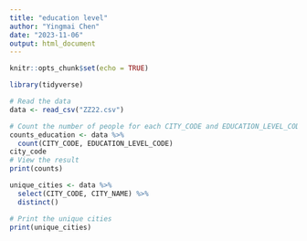 ```yaml
---
title: "education level"
author: "Yingmai Chen"
date: "2023-11-06"
output: html_document
---
```


```r
knitr::opts_chunk$set(echo = TRUE)
```
```r
library(tidyverse)

# Read the data
data <- read_csv("ZZ22.csv")

# Count the number of people for each CITY_CODE and EDUCATION_LEVEL_CODE
counts_education <- data %>%
  count(CITY_CODE, EDUCATION_LEVEL_CODE)
city_code
# View the result
print(counts)

```
```r
unique_cities <- data %>%
  select(CITY_CODE, CITY_NAME) %>%
  distinct()

# Print the unique cities
print(unique_cities)
```



